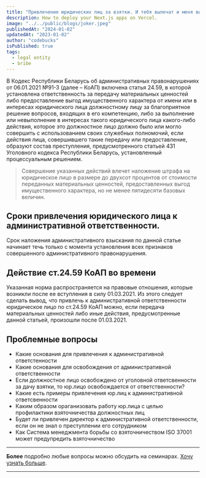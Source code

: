 ```yaml
---
title: "Привлечение юридических лиц за взятки. И тебя вылечат и меня вылечат"
description: How to deploy your Next.js apps on Vercel.
image: "../../public/blogs/joker.jpeg"
publishedAt: "2024-01-02"
updatedAt: "2023-01-02"
author: "codebucks"
isPublished: true
tags:
  - legal entity
  - bribe
---
```


В Кодекс Республики Беларусь об административных правонарушениях от 06.01.2021 №91-З (далее – КоАП)
включена статья 24.59, в которой установлена ответственность за передачу материальных ценностей либо
предоставление выгод имущественного характера от имени или в интересах юридического лица должностному
лицу за благоприятное решение вопросов, входящих в его компетенцию, либо за выполнение или невыполнение
в интересах такого юридического лица какого-либо действия, которое это должностное лицо должно было или
могло совершить с использованием своих служебных полномочий, если действия лица, совершившего такие
передачу или предоставление, образуют состав преступления,
предусмотренного статьей 431 Уголовного кодекса Республики Беларусь, установленный процессуальным решением.

> Совершение указанных действий влечет наложение штрафа на юридическое лицо
> в размере до двухсот процентов от стоимости переданных материальных ценностей,
> предоставленных выгод имущественного характера, но не менее пятидесяти базовых величин.

## Сроки привлечения юридического лица к административной ответственности.

Срок наложения административного взыскания по данной статье начинает течь только с момента установления всех
признаков совершенного административного правонарушения.

## Действие ст.24.59 КоАП во времени

Указанная норма распространяется на правовые отношения, которые возникли после ее вступления в силу 01.03.2021.
Из этого следует сделать вывод, что привлечь к административной ответственности юридическое лицо по ст.24.59 КоАП можно, если передача материальных ценностей либо иные действия, предусмотренные данной статьей, произошли после 01.03.2021.

## Проблемные вопросы

- Какие основания для привлечения к административной ответстенности
- Какие основания для освобождения от административной ответственности
- Если должностное лицо освобождено от уголовной ответсвенности за дачу взятки, то юр.лицо освобождается от ответственности?
- Какие есть примеры привлечения юр.лиц к административной ответсвенности
- Каким образом ораганизовать работу юр.лица с целью профилактики взяточничества должностных лиц
- Будет ли привлечен директор к административной ответственности, если он не знал о преступлении его сотрудником
- Как Система менеджмента борьбы со взяточничеством ISO 37001 может предупредить взяточничество

---

**Более** подробно любые вопросы можно обсудить на семинарах. [Хочу узнать больше](../contact).

---
